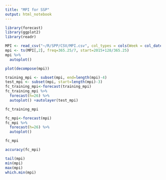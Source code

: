 ```yaml
---
title: "MPI for SSP"
output: html_notebook
---
```


```r
library(forecast)
library(ggplot2)
library(readr)
```

```r
MPI <- read_csv("~/R/SPP/CSV/MPI.csv", col_types = cols(Week = col_date(format = "%Y-%m-%d")))
mpi <- ts(MPI[,2], freq=365.25/7, start=2015+128/365.25)
mpi %>%
  autoplot()
```

```r
plot(decompose(mpi))
```

```r
training_mpi <- subset(mpi, end=length(mpi)-4)
test_mpi <- subset(mpi, start=length(mpi)-3)
fc_training_mpi<-forecast(training_mpi)
fc_training_mpi %>%
  forecast(h=26) %>%
  autoplot() +autolayer(test_mpi)
```

```r
fc_training_mpi
```

```r
fc_mpi<-forecast(mpi)
fc_mpi %>%
  forecast(h=26) %>%
  autoplot()
```

```r
fc_mpi
```

```r
accuracy(fc_mpi)
```

```r
tail(mpi)
min(mpi)
max(mpi)
which.min(mpi)
```